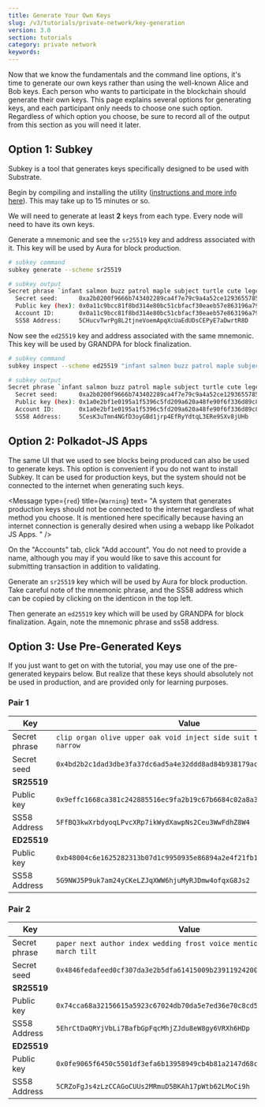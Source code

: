 ```yaml
---
title: Generate Your Own Keys
slug: /v3/tutorials/private-network/key-generation
version: 3.0 
section: tutorials
category: private network
keywords:
---
```


Now that we know the fundamentals and the command line options, it's time to generate our own keys
rather than using the well-known Alice and Bob keys. Each person who wants to participate in the
blockchain should generate their own keys. This page explains several options for generating keys,
and each participant only needs to choose one such option. Regardless of which option you choose, be
sure to record all of the output from this section as you will need it later.

## Option 1: Subkey

Subkey is a tool that generates keys specifically designed to be used with Substrate.

Begin by compiling and installing the utility (<a target="_blank" href="../../../v3/docs/toolchains/subkey">instructions and more info here</a>). This may take up to 15 minutes or so.

We will need to generate at least **2** keys from each type. Every node will need to have its own
keys.

Generate a mnemonic and see the `sr25519` key and address associated with it. This key will be used
by Aura for block production.

```bash
# subkey command
subkey generate --scheme sr25519
```

```bash
# subkey output
Secret phrase `infant salmon buzz patrol maple subject turtle cute legend song vital leisure` is account:
  Secret seed:      0xa2b0200f9666b743402289ca4f7e79c9a4a52ce129365578521b0b75396bd242
  Public key (hex): 0x0a11c9bcc81f8bd314e80bc51cbfacf30eaeb57e863196a79cccdc8bf4750d21
  Account ID:       0x0a11c9bcc81f8bd314e80bc51cbfacf30eaeb57e863196a79cccdc8bf4750d21
  SS58 Address:     5CHucvTwrPg8L2tjneVoemApqXcUaEdUDsCEPyE7aDwrtR8D
```

Now see the `ed25519` key and address associated with the same mnemonic. This key will be used by
GRANDPA for block finalization.

```bash
# subkey command
subkey inspect --scheme ed25519 "infant salmon buzz patrol maple subject turtle cute legend song vital leisure"
```

```bash
# subkey output
Secret phrase `infant salmon buzz patrol maple subject turtle cute legend song vital leisure` is account:
  Secret seed:      0xa2b0200f9666b743402289ca4f7e79c9a4a52ce129365578521b0b75396bd242
  Public key (hex): 0x1a0e2bf1e0195a1f5396c5fd209a620a48fe90f6f336d89c89405a0183a857a3
  Account ID:       0x1a0e2bf1e0195a1f5396c5fd209a620a48fe90f6f336d89c89405a0183a857a3
  SS58 Address:     5CesK3uTmn4NGfD3oyGBd1jrp4EfRyYdtqL3ERe9SXv8jUHb
```

## Option 2: Polkadot-JS Apps

The same UI that we used to see blocks being produced can also be used to generate keys. This option
is convenient if you do not want to install Subkey. It can be used for production keys, but the
system should not be connected to the internet when generating such keys.

<Message
  type={`red`}
  title={`Warning`}
  text=
    "A system that generates production keys should not be connected to the internet regardless of what
    method you choose. It is mentioned here specifically because having an internet connection is 
    generally desired when using a webapp like Polkadot JS Apps.
    "
/> 

On the "Accounts" tab, click "Add account". You do not need to provide a name, although you may if
you would like to save this account for submitting transaction in addition to validating.

Generate an `sr25519` key which will be used by Aura for block production. Take careful note of the
mnemonic phrase, and the SS58 address which can be copied by clicking on the identicon in the top
left.

Then generate an `ed25519` key which will be used by GRANDPA for block finalization. Again, note
the mnemonic phrase and ss58 address.

## Option 3: Use Pre-Generated Keys

If you just want to get on with the tutorial, you may use one of the pre-generated keypairs below.
But realize that these keys should absolutely not be used in production, and are provided only for
learning purposes.

### Pair 1

| Key           | Value                                                                  |
| ------------- | ---------------------------------------------------------------------- |
| Secret phrase | `clip organ olive upper oak void inject side suit toilet stick narrow` |
| Secret seed   | `0x4bd2b2c1dad3dbe3fa37dc6ad5a4e32ddd8ad84b938179ac905b0622880e86e7`   |
| **SR25519**   |                                                                        |
| Public key    | `0x9effc1668ca381c242885516ec9fa2b19c67b6684c02a8a3237b6862e5c8cd7e`   |
| SS58 Address  | `5FfBQ3kwXrbdyoqLPvcXRp7ikWydXawpNs2Ceu3WwFdhZ8W4`                     |
| **ED25519**   |                                                                        |
| Public key    | `0xb48004c6e1625282313b07d1c9950935e86894a2e4f21fb1ffee9854d180c781`   |
| SS58 Address  | `5G9NWJ5P9uk7am24yCKeLZJqXWW6hjuMyRJDmw4ofqxG8Js2`                     |

### Pair 2

| Key           | Value                                                                        |
| ------------- | ---------------------------------------------------------------------------- |
| Secret phrase | `paper next author index wedding frost voice mention fetch waste march tilt` |
| Secret seed   | `0x4846fedafeed0cf307da3e2b5dfa61415009b239119242006fc8c0972dde64b0`         |
| **SR25519**   |                                                                              |
| Public key    | `0x74cca68a32156615a5923c67024db70da5e7ed36e70c8cd5bcf3556df152bb6d`         |
| SS58 Address  | `5EhrCtDaQRYjVbLi7BafbGpFqcMhjZJdu8eW8gy6VRXh6HDp`                           |
| **ED25519**   |                                                                              |
| Public key    | `0x0fe9065f6450c5501df3efa6b13958949cb4b81a2147d68c14ad25366be1ccb4`         |
| SS58 Address  | `5CRZoFgJs4zLzCCAGoCUUs2MRmuD5BKAh17pWtb62LMoCi9h`                           |

